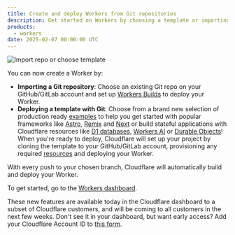 ```yaml
---
title: Create and deploy Workers from Git repositories
description: Get started on Workers by choosing a template or importing a Git repository
products:
  - workers
date: 2025-02-07 00:00:00 UTC
---
```


![Import repo or choose template](~/assets/images/workers/choose-template-import-repo.png)

You can now create a Worker by: 
* **Importing a Git repository**: Choose an existing Git repo on your GitHub/GitLab account and set up [Workers Builds](/workers/ci-cd/builds/configuration/) to deploy your Worker. 
* **Deploying a template with Git**: Choose from a brand new selection of production ready [examples](https://github.com/cloudflare/templates) to help you get started with popular frameworks like [Astro](https://astro.build/), [Remix](https://remix.run/) and [Next](https://nextjs.org/) or build stateful applications with Cloudflare resources like [D1 databases](/d1/), [Workers AI](/workers-ai/) or [Durable Objects](/durable-objects/)! When you're ready to deploy, Cloudflare will set up your project by cloning the template to your GitHub/GitLab account, provisioning any required [resources](/workers/runtime-apis/bindings/) and deploying your Worker. 

With every push to your chosen branch, Cloudflare will automatically build and deploy your Worker. 

To get started, go to the [Workers dashboard](https://dash.cloudflare.com/?to=/:account/workers-and-pages/create).

These new features are available today in the Cloudflare dashboard to a subset of Cloudflare customers, and will be coming to all customers in the next few weeks. Don't see it in your dashboard, but want early access? Add your Cloudflare Account ID to [this form](https://forms.gle/U1qhkF2snNJDGJJa9). 

